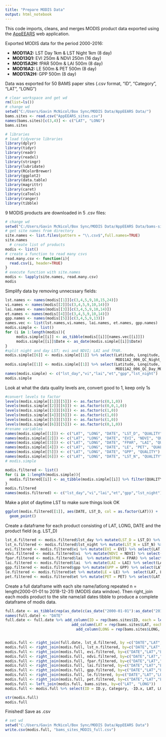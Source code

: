 ```yaml
---
title: "Prepare MODIS Data"
output: html_notebook
---
```


This code imports, cleans, and merges MODIS product data exported using the [AppEEARS](https://lpdaacsvc.cr.usgs.gov/appeears) web application.

Exported MODIS data for the period 2000-2016:

* **MOD11A2:** LST Day 1km & LST Night 1km (8 day)
* **MOD13Q1:** EVI 250m & NDVI 250m (16 day)
* **MOD15A2H:** fPAR 500m & LAI 500m (8 day)
* **MOD16A2:** LE 500m & PET 500m (8 day)
* **MOD17A2H:** GPP 500m (8 day)

Data was exported for 50 BAMS paper sites (.csv format, "ID", "Category", "LAT", "LONG")
```r
# clear workspace and get wd
rm(list=ls())
# change wd
setwd("C:/Users/Gavin McNicol/Box Sync/MODIS Data/AppEEARS Data/")
bams.sites <- read.csv("AppEEARS_sites.csv")
names(bams.sites)[c(3,4)] <- c("LAT", "LONG")
bams.sites
```


```r
# libraries
# load tidyverse libraries
library(dplyr)
library(tidyr)
library(readr)
library(readxl)
library(stringr)
library(lubridate)
library(RColorBrewer)
library(ggplot2)
library(data.table)
library(magrittr)
library(caret)
library(caTools)
library(ranger)
library(tibble)
```

9 MODIS products are downloaded in 5 .csv files:
```r
# change wd
setwd("C:/Users/Gavin McNicol/Box Sync/MODIS Data/AppEEARS Data/bams-sites")
# get site names from directory
site.names <- list.files(pattern = "\\.csv$",full.names=TRUE)
site.names
  # create list of products
modis <- list()
# create a function to read many csvs
read.many.csv <- function(i){
  read.csv(i, header=TRUE)
}
# execute function with site.names
modis <- lapply(site.names, read.many.csv)
modis
```
Simplify data by removing unnecssary fields:
```r
lst.names <- names(modis[[1]][c(3,4,5,9,10,15,24)]) 
vi.names <- names(modis[[2]][c(3,4,5,9,10,14)])
lai.names <- names(modis[[3]][c(3,4,5,9,10,14)])
et.names <- names(modis[[4]][c(3,4,5,9,10,14)])
gpp.names <- names(modis[[5]][c(3,4,5,9,13)])
names.vec <- list(lst.names,vi.names, lai.names, et.names, gpp.names)
modis.simple <- list()
for (i in 1:length(modis)){
     modis.simple[[i]] <- as_tibble(modis[[i]][names.vec[[i]]])
     modis.simple[[i]]$Date <- as_date(modis.simple[[i]]$Date)
}
#split night and day LST; evi and NDVI; LAI and fPAR.
modis.simple[[6]] <- modis.simple[[1]] %>% select(Latitude, Longitude, Date, MOD11A2_006_LST_Night_1km, 
                                                  MOD11A2_006_QC_Night_MODLAND_Description)
modis.simple[[1]] <- modis.simple[[1]] %>% select(Latitude, Longitude, Date, MOD11A2_006_LST_Day_1km,
                                                  MOD11A2_006_QC_Day_MODLAND_Description)
names(modis.simple) <- c("lst_day","vi","lai","et","gpp","lst_night")
modis.simple
```
Look at what the data quality levels are, convert good to 1, keep only 1s
```r
#convert levels to factor
levels(modis.simple[[1]][[5]]) <- as.factor(c(0,1,0))
levels(modis.simple[[2]][[6]]) <- as.factor(c(0,0,1,0))
levels(modis.simple[[3]][[6]]) <- as.factor(c(1,0))
levels(modis.simple[[4]][[6]]) <- as.factor(c(1,0))
levels(modis.simple[[5]][[5]]) <- as.factor(c(1,0))
levels(modis.simple[[6]][[5]]) <- as.factor(c(0,1,0))
#rename variables
names(modis.simple[[1]]) <- c("LAT", "LONG", "DATE", "LST_D", "QUALITY")
names(modis.simple[[2]]) <- c("LAT", "LONG", "DATE", "EVI", "NDVI", "QUALITY")
names(modis.simple[[3]]) <- c("LAT", "LONG", "DATE", "FPAR", "LAI", "QUALITY")
names(modis.simple[[4]]) <- c("LAT", "LONG", "DATE", "LE", "PET", "QUALITY")
names(modis.simple[[5]]) <- c("LAT", "LONG", "DATE", "GPP", "QUALITY")
names(modis.simple[[6]]) <- c("LAT", "LONG", "DATE", "LST_N", "QUALITY")
# modis.simple

modis.filtered <- list()
for (i in 1:length(modis.simple)){
  modis.filtered[[i]] <- as_tibble(modis.simple[[i]] %>% filter(QUALITY == 1))
}
modis.filtered
names(modis.filtered) <- c("lst_day","vi","lai","et","gpp","lst_night")
```
Make a plot of daytime LST to make sure things look OK
```r
ggplot(modis.filtered[[1]], aes(DATE, LST_D, col = as.factor(LAT))) +
  geom_point()
```
Create a dataframe for each product consisting of LAT, LONG, DATE and the product field (e.g. LST_D)
```r
lst_d.filtered <- modis.filtered$lst_day %>% mutate(LST_D = LST_D) %>% select(LAT, LONG, DATE, LST_D)
lst_n.filtered <- modis.filtered$lst_night %>% mutate(LST_N = LST_N) %>% select(LAT, LONG, DATE, LST_N)
evi.filtered <- modis.filtered$vi %>% mutate(EVI = EVI) %>% select(LAT, LONG, DATE, EVI)
ndvi.filtered <- modis.filtered$vi  %>% mutate(NDVI = NDVI) %>% select(LAT, LONG, DATE, NDVI)
fpar.filtered <- modis.filtered$lai  %>% mutate(FPAR = FPAR) %>% select(LAT, LONG, DATE, FPAR)
lai.filtered <- modis.filtered$lai  %>% mutate(LAI = LAI) %>% select(LAT, LONG, DATE, LAI)
gpp.filtered <- modis.filtered$gpp %>% mutate(GPP = GPP) %>% select(LAT, LONG, DATE, GPP) 
le.filtered <- modis.filtered$et %>% mutate(LE = LE) %>%  select(LAT, LONG, DATE, LE) 
pet.filtered <- modis.filtered$et %>% mutate(PET = PET) %>% select(LAT, LONG, DATE, PET) 
```
Create a full dataframe with each site name/latlong repeated n = length(2000-01-01 to 2018-12-31) (MODIS data window).
Then right_join each modis product to the site name/all dates tibble to produce a complete dataframe of modis data.
```r
full.date <- as_tibble(rep(as_date(c(as_date("2000-01-01"):as_date("2018-12-31"))),50))
names(full.date) <- "DATE"
full.date <- full.date %>% add_column(ID = rep(bams.sites$ID, each = length(full.date$DATE)/50)) %>% 
                              add_column(LAT = rep(bams.sites$LAT, each = length(full.date$DATE)/50)) %>%
                                add_column(LONG = rep(bams.sites$LONG, each = length(full.date$DATE)/50))


modis.full <- right_join(full.date, lst_d.filtered, by =c("DATE","LAT","LONG"))
modis.full <- right_join(modis.full, lst_n.filtered, by=c("DATE","LAT","LONG"))
modis.full <- right_join(modis.full, evi.filtered, by=c("DATE","LAT","LONG"))
modis.full <- right_join(modis.full, ndvi.filtered, by=c("DATE","LAT","LONG"))
modis.full <- right_join(modis.full, fpar.filtered, by=c("DATE","LAT","LONG"))
modis.full <- right_join(modis.full, lai.filtered, by=c("DATE","LAT","LONG"))
modis.full <- right_join(modis.full, gpp.filtered, by=c("DATE","LAT","LONG"))
modis.full <- right_join(modis.full, le.filtered, by=c("DATE","LAT","LONG"))
modis.full <- right_join(modis.full, pet.filtered, by=c("DATE","LAT","LONG"))
modis.full <- left_join(modis.full, bams.sites, by=c("LAT", "LONG"))
modis.full <- modis.full %>% select(ID = ID.y, Category, -ID.x, LAT, LONG, DATE, LST_D, LST_N, EVI, NDVI, FPAR, LAI, GPP, LE, PET)

str(modis.full)
modis.full
```

Finished! Save as .csv
```r
# set wd
setwd("C:/Users/Gavin McNicol/Box Sync/MODIS Data/AppEEARS Data")
write.csv(modis.full, "bams_sites_MODIS_full.csv")
```





